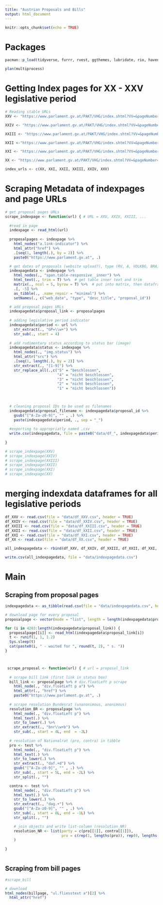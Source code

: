 ```yaml
---
title: "Austrian Proposals and Bills"
output: html_document
---
```


```r
knitr::opts_chunk$set(echo = TRUE)
```

# Packages

```r
pacman::p_load(tidyverse, furrr, rvest, ggthemes, lubridate, rio, haven)

plan(multiprocess)
```

# Getting Index pages for XX - XXV legislative period

```r
# Reading stable URLs
XXV <- "https://www.parlament.gv.at/PAKT/VHG/index.shtml?VV=&pageNumber=&ZUAS=ALLE&ALT=&feldRnr=5&FR=ALLE&R_MSFRASZU=MIN&LDAP_GRP(PM_ESM)=N&DR=&FBEZ=FP_001&view=&VHG=GESVOR&VHG2=ALLE&jsMode=&VHG3=ALLE&requestId=C536DCDD28&VHG4=ALLE&MISS=&listeId=100&ALTKN=&filterJq=&AUS=ALLE&SUCH=&DEB=&xdocumentUri=%2FPAKT%2FVHG%2Findex.shtml&R_MFRAS=MIN&GP=XXV&STEP=2905&INTRANET=N&LDAP_GRP(PM_HA)=N&ZUFR=ALLE&NAB=&SID=ALLE&ascDesc=DESC&NRBR=NR&ALTPN=&GBEZ=&AS=ALLE&MIN=ALLE&LISTE=&ZUSTIMM=ALLE&LH=ALLE&GESVOR=ALLE&ZEIT="

XXIV <- "https://www.parlament.gv.at/PAKT/VHG/index.shtml?VV=&pageNumber=&ZUAS=ALLE&ALT=&feldRnr=5&FR=ALLE&R_MSFRASZU=MIN&LDAP_GRP(PM_ESM)=N&DR=&FBEZ=FP_001&view=&VHG=GESVOR&VHG2=ALLE&jsMode=&VHG3=ALLE&requestId=C536DCDD28&VHG4=ALLE&MISS=&listeId=100&ALTKN=&filterJq=&AUS=ALLE&SUCH=&DEB=&xdocumentUri=%2FPAKT%2FVHG%2Findex.shtml&R_MFRAS=MIN&GP=XXIV&STEP=2905&INTRANET=N&LDAP_GRP(PM_HA)=N&ZUFR=ALLE&NAB=&SID=ALLE&ascDesc=DESC&NRBR=NR&ALTPN=&GBEZ=&AS=ALLE&MIN=ALLE&LISTE=&ZUSTIMM=ALLE&LH=ALLE&GESVOR=ALLE&ZEIT="

XXIII <- "https://www.parlament.gv.at/PAKT/VHG/index.shtml?VV=&pageNumber=&ZUAS=ALLE&ALT=&feldRnr=5&FR=ALLE&R_MSFRASZU=MIN&LDAP_GRP(PM_ESM)=N&DR=&FBEZ=FP_001&view=&VHG=GESVOR&VHG2=ALLE&jsMode=&VHG3=ALLE&requestId=C536DCDD28&VHG4=ALLE&MISS=&listeId=100&ALTKN=&filterJq=&AUS=ALLE&SUCH=&DEB=&xdocumentUri=%2FPAKT%2FVHG%2Findex.shtml&R_MFRAS=MIN&GP=XXIII&STEP=2905&INTRANET=N&LDAP_GRP(PM_HA)=N&ZUFR=ALLE&NAB=&SID=ALLE&ascDesc=DESC&NRBR=NR&ALTPN=&GBEZ=&AS=ALLE&MIN=ALLE&LISTE=&ZUSTIMM=ALLE&LH=ALLE&GESVOR=ALLE&ZEIT="

XXII <-"https://www.parlament.gv.at/PAKT/VHG/index.shtml?VV=&pageNumber=&ZUAS=ALLE&ALT=&feldRnr=5&FR=ALLE&R_MSFRASZU=MIN&LDAP_GRP(PM_ESM)=N&DR=&FBEZ=FP_001&view=&VHG=GESVOR&VHG2=ALLE&jsMode=&VHG3=ALLE&requestId=C536DCDD28&VHG4=ALLE&MISS=&listeId=100&ALTKN=&filterJq=&AUS=ALLE&SUCH=&DEB=&xdocumentUri=%2FPAKT%2FVHG%2Findex.shtml&R_MFRAS=MIN&GP=XXII&STEP=2905&INTRANET=N&LDAP_GRP(PM_HA)=N&ZUFR=ALLE&NAB=&SID=ALLE&ascDesc=DESC&NRBR=NR&ALTPN=&GBEZ=&AS=ALLE&MIN=ALLE&LISTE=&ZUSTIMM=ALLE&LH=ALLE&GESVOR=ALLE&ZEIT="

XXI <- "https://www.parlament.gv.at/PAKT/VHG/index.shtml?VV=&pageNumber=&ZUAS=ALLE&ALT=&feldRnr=5&FR=ALLE&R_MSFRASZU=MIN&LDAP_GRP(PM_ESM)=N&DR=&FBEZ=FP_001&view=&VHG=GESVOR&VHG2=ALLE&jsMode=&VHG3=ALLE&requestId=C536DCDD28&VHG4=ALLE&MISS=&listeId=100&ALTKN=&filterJq=&AUS=ALLE&SUCH=&DEB=&xdocumentUri=%2FPAKT%2FVHG%2Findex.shtml&R_MFRAS=MIN&GP=XXI&STEP=2905&INTRANET=N&LDAP_GRP(PM_HA)=N&ZUFR=ALLE&NAB=&SID=ALLE&ascDesc=DESC&NRBR=NR&ALTPN=&GBEZ=&AS=ALLE&MIN=ALLE&LISTE=&ZUSTIMM=ALLE&LH=ALLE&GESVOR=ALLE&ZEIT="

XX <- "https://www.parlament.gv.at/PAKT/VHG/index.shtml?VV=&pageNumber=&ZUAS=ALLE&ALT=&feldRnr=5&FR=ALLE&R_MSFRASZU=MIN&LDAP_GRP(PM_ESM)=N&DR=&FBEZ=FP_001&view=&VHG=GESVOR&VHG2=ALLE&jsMode=&VHG3=ALLE&requestId=C536DCDD28&VHG4=ALLE&MISS=&listeId=100&ALTKN=&filterJq=&AUS=ALLE&SUCH=&DEB=&xdocumentUri=%2FPAKT%2FVHG%2Findex.shtml&R_MFRAS=MIN&GP=XX&STEP=2905&INTRANET=N&LDAP_GRP(PM_HA)=N&ZUFR=ALLE&NAB=&SID=ALLE&ascDesc=DESC&NRBR=NR&ALTPN=&GBEZ=&AS=ALLE&MIN=ALLE&LISTE=&ZUSTIMM=ALLE&LH=ALLE&GESVOR=ALLE&ZEIT="

index_urls <- c(XX, XXI, XXII, XXIII, XXIV, XXV)

```

# Scraping Metadata of indexpages and page URLs

```r
# get proposal pages URLs
scrape_indexpage <- function(url) { # URL = XXV, XXIV, XXIII, ...
  
  #read in page
  indexpage <- read_html(url)
  
  proposalpages <- indexpage %>%
    html_nodes("a.link-indicator") %>%
    html_attr("href") %>%
    .[seq(1, length(.), by = 2)] %>%
    paste0("https://www.parlament.gv.at", .)

  # get dates of proposals (website upload?), type (RV, A, VOLKBG, BRA), descriptive title, 
  indexpagedata <- indexpage %>%
    html_nodes(., "span.table-responsive__inner") %>%
    html_text(., trim = T) %>%  # get table inner text and trim
    matrix(., ncol = 5, byrow = T) %>%  # put into matrix, then dataframe (tibble)
    .[, -5] %>%
    as_tibble(., .name_repair = "minimal") %>%
    setNames(., c("web_date", "type", "desc_title", "proposal_id"))

  # add proposal pages URLs
  indexpagedata$proposal_link <- proposalpages
  
  # adding legislative period indicator
  indexpagedata$period <- url %>%
    str_extract(., "GP=\\w+") %>%
    str_sub(., start = 4)
  
  # add rudimentary status according to status bar (image)
  indexpagedata$status <- indexpage %>%
    html_nodes(., "img.status") %>%
    html_attr("src") %>%
    .[seq(1, length(.), by = 2)] %>%
    str_extract(., "[1-9]") %>%
    str_replace_all(.,c("5" = "beschlossen",
                        "4" = "nicht beschlossen",
                        "3" = "nicht beschlossen",
                        "2" = "nicht beschlossen",
                        "1" = "nicht beschlossen"))
    
    

  # cleaning proposal IDs to be used as filenames
  indexpagedata$proposal_filename <- indexpagedata$proposal_id %>%
    gsub("[^A-Za-z0-9]", "" , .) %>%
    paste(indexpagedata$period, ., sep = "_")
  
  #exporting to appropriatly named .csv
  write.csv(indexpagedata, file = paste0("data/df_", indexpagedata$period[1], ".csv"))
  
}

# scrape_indexpage(XXV)
# scrape_indexpage(XXIV)
# scrape_indexpage(XXIII)
# scrape_indexpage(XXII)
# scrape_indexpage(XXI)
# scrape_indexpage(XX)

```

# merging indexdata dataframes for all legislative periods

```r

df_XXV <- read.csv(file = "data/df_XXV.csv", header = TRUE)
df_XXIV <- read.csv(file = "data/df_XXIV.csv", header = TRUE)
df_XXIII <- read.csv(file = "data/df_XXIII.csv", header = TRUE)
df_XXII <- read.csv(file = "data/df_XXII.csv", header = TRUE)
df_XXI <- read.csv(file = "data/df_XXI.csv", header = TRUE)
df_XX <- read.csv(file = "data/df_XX.csv", header = TRUE)

all_indexpagedata <- rbind(df_XXV, df_XXIV, df_XXIII, df_XXII, df_XXI, df_XX)[, -1]

write.csv(all_indexpagedata, file = "data/indexpagedata.csv")

```
# Main

## Scraping from proposal pages

```r
indexpagedata <- as_tibble(read.csv(file = "data/indexpagedata.csv", header = TRUE))

# download page for every proposal
proposalpage <- vector(mode = "list", length = length(indexpagedata$proposal_link))

for (i in 4203:length(indexpagedata$proposal_link)) {
  proposalpage[[i]] <- read_html(indexpagedata$proposal_link[i])
  t <- runif(1, 1, 1.2)
  Sys.sleep(t)
  cat(paste0(i, " - waited for ", round(t, 2), " s. "))
}



 scrape_proposal <- function(url) { # url = proposal_link
  
  # scrape bill link (first link in status box)
  bill_link <- proposalpage %>% # div.floatLeft p scrape
    html_node(., "div.floatLeft p a") %>%
    html_attr(., "href") %>%
    paste0("https://www.parlament.gv.at", .)
    
  # scrape resolution Bundesrat (unanonimous, anonimous)
  resolution_BR <- proposalpage %>%
    html_node(., "div.floatLeft p") %>%
    html_text(.) %>%
    str_to_lower(.) %>%
    str_extract(., "bnr\\w+b") %>%
    str_sub(., start = 4L, end  = -2L)
  
  # resolution of Nationalrat (pro, contra) in tibble
  pro <- test %>%
    html_node(., "div.floatLeft p") %>%
    html_text(.) %>%
    str_to_lower(.) %>%
    str_extract(., "daf.+d") %>%
    gsub("[^A-Za-z0-9]", "" , .) %>%
    str_sub(., start = 5L, end = -2L) %>%
    str_split(., "")

  contra <- test %>%
    html_node(., "div.floatLeft p") %>%
    html_text(.) %>%
    str_to_lower(.) %>%
    str_extract(., "dag.+") %>%
    gsub("[^A-Za-z0-9]", "" , .) %>%
    str_sub(., start = 8L, end = -1L) %>%
    str_split(., "")

    # join objects and write list-column (resolution_NR)
    resolution_NR <- list(party = c(pro[[1]], contra[[1]]),
                          pro = c(rep(1, lengths(pro)), rep(0, lengths(contra)))
    )
  
}



```

## Scraping from bill pages

```r

#scrape_bill

# download 
html_nodes(billpage, "ul.fliesstext a")[2] %>%
  html_attr("href")

```